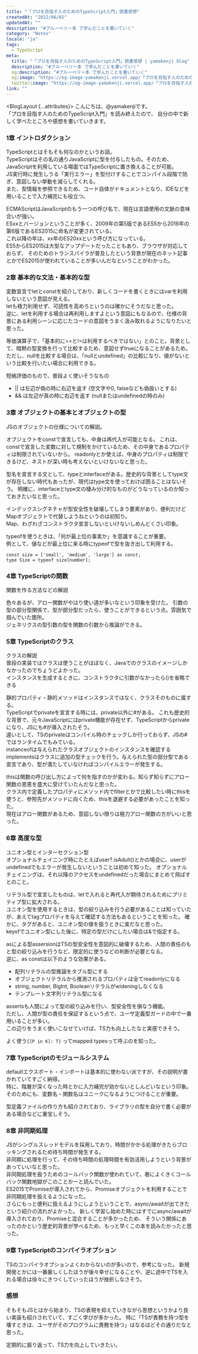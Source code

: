 ```yaml
---
title: "「プロを目指す人のためのTypeScript入門」読書感想"
createdAt: "2022/06/01"
updatedAt: ""
description: "#ブルーベリー本 で学んだことを書いていく"
category: "Notes"
locale: "ja"
tags:
  - TypeScript
meta:
  title: "「プロを目指す人のためのTypeScript入門」読書感想 | yamakenji blog"
  description: "#ブルーベリー本 で学んだことを書いていく"
  og:description: "#ブルーベリー本 で学んだことを書いていく"
  og:image: "https://og-image-yamakenji.vercel.app/「プロを目指す人のためのTypeScript入門」読書感想.png"
  twitter:image: "https://og-image-yamakenji.vercel.app/「プロを目指す人のためのTypeScript入門」読書感想.png"
link: ""
---
```



<BlogLayout {...attributes}>
こんにちは、@yamakenjiです。  
「プロを目指す人のためのTypeScript入門」を読み終えたので、
自分の中で新しく学べたところや感想を書いていきます。  

### 1章 イントロダクション
TypeScriptとはそもそも何なのかというお話。  
TypeScriptはその名の通りJavaScriptに型を付与したもの。そのため、JavaScriptを利用している場面ではTypeScriptに置き換えることが可能。  
JS実行時に発生しうる「実行エラー」を型付けすることでコンパイル段階で防ぎ、意図しない挙動を減らしてくれる。  
また、型情報を参照できるため、コード自体がドキュメントとなり、IDEなどを用いることで入力補完にも役立つ。  

ECMAScriptはJavaScriptのもう一つの呼び名で、現在は言語使用の文脈の意味合いが強い。  
ESxxとバージョンということが多く、2009年の第5版であるES5から2016年の第6版であるES2015に命名が変更されている。  
これ以降の年は、xx年のES20xxという呼び方になっている。  
ES5からES2015は大型なアップデートだったこともあり、ブラウザが対応しておらず、
そのためのトランスパイラが普及したという背景が現在のネット記事とかでES2015が使われていることが多いんだなということがわかった。

### 2章 基本的な文法・基本的な型
変数宣言でletとconstを紹介しており、新しくコードを書くときにはvarを利用しないという意図が見える。  
letも極力利用せず、可読性を高めろというのは確かにそうだなと思った。  
逆に、letを利用する場合は再利用しますよという意図にもなるので、仕様の背景にある利用シーンに応じたコードの意図をうまく汲み取れるようになりたいと思った。  

等価演算子で、「基本的に==と!=は利用するべきではない」とのこと。背景として、暗黙の型変換を行って比較するため、意図せずtrueになることがあるため。
ただし、nullを比較する場合は、「nullとundefined」の比較になり、値がないという比較を行いたい場合に利用できる。  

短絡評価のもので、普段よく使いそうなもの  
- || は左辺が偽の時に右辺を返す (空文字や0, falseなども偽扱いとする)   
- && は左辺が真の時に右辺を返す (nullまたはundefinedの時のみ)

### 3章 オブジェクトの基本とオブジェクトの型
JSのオブジェクトの仕様についての解説。  

オブジェクトをconstで宣言しても、中身は再代入が可能となる。
これは、constで宣言した変数に対して規制をかけているため、その中身であるプロパティは制限されていないから。
readonlyとか使えば、中身のプロパティは制限できるけど、ネストが深い時も考えないといけないなと思った。  

型名を宣言する文として、typeとinterfaceがある。歴史的な背景としてtype文が存在しない時代もあったが、現代はtype文を使っておけば困ることはないそう。
明確に、interfaceとtype文の棲み分け的なものがどうなっているのか知っておきたいなと思った。  

インデックスシグネチャが型安全性を破壊してしまう要素があり、便利だけどMapオブジェクトで代替しようねというのは初知り。  
Map、わざわざコンストラクタ宣言しないといけないしめんどくさい印象。  

typeofを使うときは、「何が最上位の事実か」を意識することが重要。  
例として、値などが最上位に来る時にtypeofで型を抜き出して利用する。  
```
const size = ['small', 'medium', 'large'] as const;
type Size = typeof size[number];
```

### 4章 TypeScriptの関数
関数を作る方法などの解説

色々あるが、アロー関数がやはり使い道が多いなという印象を受けた。
引数の型の部分型関係で、型が部分型だったら、使うことができるという点。雰囲気で掴んでいた箇所。  
ジェネリクスの型引数の型を関数の引数から推論ができる。  

### 5章 TypeScriptのクラス
クラスの解説  
普段の実装ではクラスは使うことがほぼなく、Javaでのクラスのイメージしかなかったのでちょうどよかった。  
インスタンスを生成するときに、コンストラクタに引数がなかったら()を省略できる  

静的プロパティ・静的メソッドはインスタンスではなく、クラスそのものに属する。  
TypeScriptでprivateを宣言する時には、private以外に#がある。
これも歴史的な背景で、元々JavaScriptにはprivate機能が存在せず、TypeScriptからprivateになり、JSにも#が導入されたそう。  
違いとして、TSのprivateはコンパイル時のチェックしか行っておらず、JSの#ではランタイムでもみている。  
instanceofは与えられたクラスオブジェクトのインスタンスを確認する  
implementsはクラスに追加の型チェックを行う。与えられた型の部分型である宣言であり、型が満たしていなければコンパイルエラーが発生する。  

thisは関数の呼び出し方によって何を指すのかが変わる。知らず知らずにアロー関数の恩恵を盛大に受けていたんだなと思った。  
クラス内で定義したプロパティにメソッド内でfilterとかで比較したい時にthisを使うと、参照先がメソッドに向くため、thisを退避する必要があったことを知った。  
現在はアロー関数があるため、意図しない限りは極力アロー関数の方がいいと思った。  

### 6章 高度な型
ユニオン型とインターセクション型  
オプショナルチェイニング時にたとえばuser?.isAdult()とかの場合に、userがundefinedでもエラーが発生しないということは初めて知った。
オプショナルチェイニングは、それ以降のアクセスをundefinedだった場合にまとめて飛ばすとのこと。  

リテラル型で宣言したものは、letで入れると再代入が期待されるためにプリミティブ型に拡大される。  
ユニオン型を使用するときは、型の絞り込みを行う必要があることは知っていたが、あえてtagプロパティを与えて確認する方法もあるということを知った。
確かに、タグがあると、ユニオン型の値を扱うときに楽だなと思った。  
keyofでユニオン型にした後に、特定の型だけにしたい場合は&で指定する。

asによる型assersionはTSの型安全性を意図的に破壊するため、人間の責任のもと型の絞り込みを行うなど、限定的に使うなどの判断が必要となる。  
逆に、as constは以下のような効果がある。  
- 配列リテラルの型推論をタブル型にする
- オブジェクトリテラルから推測されるプロパティは全てreadonlyになる
- string, number, BigInt, Booleanリテラルがwideningしなくなる
- テンプレート文字列リテラル型になる

assertsも人間によって型の絞り込みを行い、型安全性を損なう機能。  
ただし、人間が型の責任を保証するという点で、ユーザ定義型ガードの中で一番用いることが多い。  
この辺りをうまく使いこなせていけば、TS力も向上したなと実感できそう。  

よく使う`{[P in K]: T}` ってmapped typesって呼ぶのを知った。  

### 7章 TypeScriptのモジュールシステム
defaultエクスポート・インポートは基本的に使わない派ですが、その説明が書かれていてすごく納得。  
特に、階層が深くなった時とかに入力補完が効かないとしんどいなという印象。
そのためにも、変数名・関数名はユニークになるようにつけることが重要。  

型定義ファイルの作り方も紹介されており、ライブラリの型を自分で書く必要がある場合などに重宝しそう。  

### 8章 非同期処理
JSがシングルスレッドモデルを採用しており、時間がかかる処理がきたらブロッキングされるため待ち時間が発生する。  
非同期に処理を行って、その待ち時間の処理時間を有効活用しようという背景があっていいなと思った。  
非同期処理を扱うためのコールバック関数が使われていて、巷によくきくコールバック関数地獄がこのことかーと読んでいた。  
ES2015でPromiseが導入されてから、Promiseオブジェクトを利用することで非同期処理を扱えるようになった。  
さらにもっと便利に扱えるようにしようということで、async/awaitが出てきたという紹介の流れがよかった。
新しく学習し始めた時にはすでにasync/awaitが導入されており、Promiseと混合することが多かったため、
そういう関係にあったのかという歴史的背景が学べるため、もっと早くこの本を読みたかったと思った。  

### 9章 TypeScriptのコンパイラオプション
TSのコンパイラオプションよくわからないのが多いので、参考になった。
新規開発とかには一番厳しくしたほうが後々幸せになることや、逆に途中でTSを入れる場合は徐々にきつくしていったほうが挫折しなさそう。  

### 感想
そもそもJSとはから始まり、TSの表現を抑えていきながら思想というかより良い実装も紹介されていて、すごく学びが多かった。
特に「TSが責務を持つ型を壊すときは、ユーザがそのプログラムに責務を持つ」はなるほどその通りだなと思った。

定期的に振り返って、TS力を向上していきたい。

</BlogLayout>